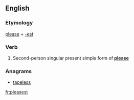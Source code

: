 ==English==

===Etymology===
[[please]] + [[-est]]

===Verb===
{{en-verb form}}

# {{context|archaic|lang=en}} Second-person singular present simple form of '''[[please]]'''

===Anagrams===
* [[tapeless#English|tapeless]]

[[fr:pleasest]]
